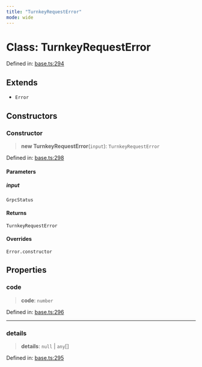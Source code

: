 ```yaml
---
title: "TurnkeyRequestError"
mode: wide
---
```

  
# Class: TurnkeyRequestError

Defined in: [base.ts:294](https://github.com/tkhq/sdk/blob/94193410cf3571aa019a0b9408107eeb43e39e16/packages/http/src/base.ts#L294)

## Extends

- `Error`

## Constructors

### Constructor

> **new TurnkeyRequestError**(`input`): `TurnkeyRequestError`

Defined in: [base.ts:298](https://github.com/tkhq/sdk/blob/94193410cf3571aa019a0b9408107eeb43e39e16/packages/http/src/base.ts#L298)

#### Parameters

##### input

`GrpcStatus`

#### Returns

`TurnkeyRequestError`

#### Overrides

`Error.constructor`

## Properties

### code

> **code**: `number`

Defined in: [base.ts:296](https://github.com/tkhq/sdk/blob/94193410cf3571aa019a0b9408107eeb43e39e16/packages/http/src/base.ts#L296)

***

### details

> **details**: `null` \| `any`[]

Defined in: [base.ts:295](https://github.com/tkhq/sdk/blob/94193410cf3571aa019a0b9408107eeb43e39e16/packages/http/src/base.ts#L295)
